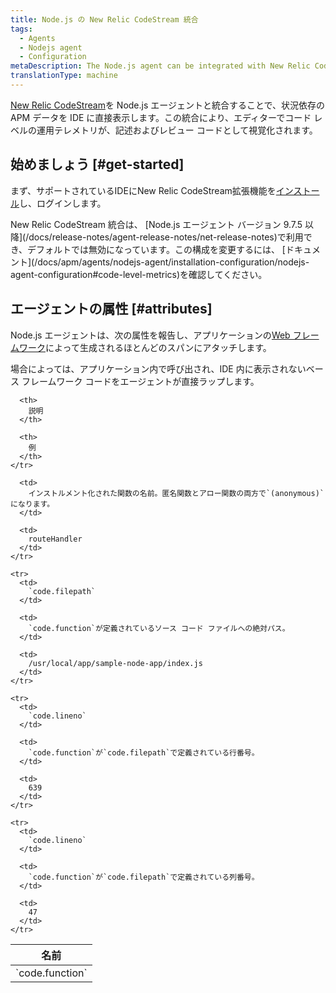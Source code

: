 ```yaml
---
title: Node.js の New Relic CodeStream 統合
tags:
  - Agents
  - Nodejs agent
  - Configuration
metaDescription: The Node.js agent can be integrated with New Relic CodeStream to provide code level metrics.
translationType: machine
---
```


[New Relic CodeStream](/docs/codestream/how-use-codestream/performance-monitoring#code-level)を Node.js エージェントと統合することで、状況依存の APM データを IDE に直接表示します。この統合により、エディターでコード レベルの運用テレメトリが、記述およびレビュー コードとして視覚化されます。

## 始めましょう [#get-started]

まず、サポートされているIDEにNew Relic CodeStream拡張機能を[インストール](/docs/codestream/start-here/install-codestream)し、ログインします。

<Callout variant="important">
  New Relic CodeStream 統合は、 [Node.js エージェント バージョン 9.7.5 以降](/docs/release-notes/agent-release-notes/net-release-notes)で利用でき、デフォルトでは無効になっています。この構成を変更するには、 [ドキュメント](/docs/apm/agents/nodejs-agent/installation-configuration/nodejs-agent-configuration#code-level-metrics)を確認してください。
</Callout>

## エージェントの属性 [#attributes]

Node.js エージェントは、次の属性を報告し、アプリケーションの[Web フレームワーク](/docs/apm/agents/nodejs-agent/getting-started/compatibility-requirements-nodejs-agent#support)によって生成されるほとんどのスパンにアタッチします。

<Callout variant="important">
  場合によっては、アプリケーション内で呼び出され、IDE 内に表示されないベース フレームワーク コードをエージェントが直接ラップします。
</Callout>

<table>
  <thead>
    <tr>
      <th style={{ width: "300px" }}>
        名前
      </th>

      <th>
        説明
      </th>

      <th>
        例
      </th>
    </tr>
  </thead>

  <tbody>
    <tr>
      <td>
        `code.function`
      </td>

      <td>
        インストルメント化された関数の名前。匿名関数とアロー関数の両方で`(anonymous)`になります。
      </td>

      <td>
        routeHandler
      </td>
    </tr>

    <tr>
      <td>
        `code.filepath`
      </td>

      <td>
        `code.function`が定義されているソース コード ファイルへの絶対パス。
      </td>

      <td>
        /usr/local/app/sample-node-app/index.js
      </td>
    </tr>

    <tr>
      <td>
        `code.lineno`
      </td>

      <td>
        `code.function`が`code.filepath`で定義されている行番号。
      </td>

      <td>
        639
      </td>
    </tr>

    <tr>
      <td>
        `code.lineno`
      </td>

      <td>
        `code.function`が`code.filepath`で定義されている列番号。
      </td>

      <td>
        47
      </td>
    </tr>
  </tbody>
</table>
